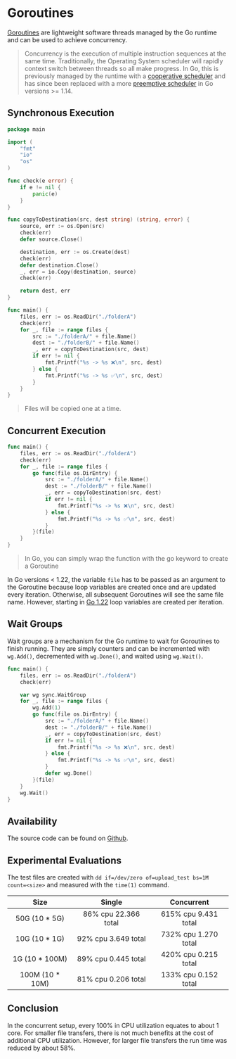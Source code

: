 # Goroutines 

[Goroutines](https://go.dev/tour/concurrency/1) are lightweight software threads managed by the Go runtime and can be used to achieve concurrency. 

> Concurrency is the execution of multiple instruction sequences at the same time. Traditionally, the Operating System scheduler will rapidly context switch between threads so all make progress. In Go, this is previously managed by the runtime with a [cooperative scheduler](https://en.wikipedia.org/wiki/Cooperative_multitasking) and has since been replaced with a more [preemptive scheduler](https://go.dev/doc/go1.14#runtime) in Go versions >= 1.14.

## Synchronous Execution
```go
package main

import (
	"fmt"
	"io"
	"os"
)

func check(e error) {
	if e != nil {
		panic(e)
	}
}

func copyToDestination(src, dest string) (string, error) {
	source, err := os.Open(src)
	check(err)
	defer source.Close()

	destination, err := os.Create(dest)
	check(err)
	defer destination.Close()
	_, err = io.Copy(destination, source)
	check(err)

	return dest, err
}

func main() {
	files, err := os.ReadDir("./folderA")
	check(err)
	for _, file := range files {
		src := "./folderA/" + file.Name()
		dest := "./folderB/" + file.Name()
		_, err = copyToDestination(src, dest)
		if err != nil {
			fmt.Printf("%s -> %s ❌\n", src, dest)
		} else {
			fmt.Printf("%s -> %s ✅\n", src, dest)
		}
	}
}
```

> Files will be copied one at a time.

## Concurrent Execution

```go {5,14}
func main() {
	files, err := os.ReadDir("./folderA")
	check(err)
	for _, file := range files {
		go func(file os.DirEntry) {
			src := "./folderA/" + file.Name()
			dest := "./folderB/" + file.Name()
			_, err = copyToDestination(src, dest)
			if err != nil {
				fmt.Printf("%s -> %s ❌\n", src, dest)
			} else {
				fmt.Printf("%s -> %s ✅\n", src, dest)
			}
		}(file)
	}
}
```
> In Go, you can simply wrap the function with the go keyword to create a Goroutine

In Go versions < 1.22, the variable `file` has to be passed as an argument to the Goroutine because loop variables are created once and are updated every iteration. Otherwise, all subsequent Goroutines will see the same file name. However, starting in [Go 1.22](https://go.dev/blog/loopvar-preview) loop variables are created per iteration.

## Wait Groups

Wait groups are a mechanism for the Go runtime to wait for Goroutines to finish running. They are simply counters and can be incremented with `wg.Add()`, decremented with `wg.Done()`, and waited using `wg.Wait()`.

```go {5,7,17,20}
func main() {
	files, err := os.ReadDir("./folderA")
	check(err)

	var wg sync.WaitGroup
	for _, file := range files {
		wg.Add(1)
		go func(file os.DirEntry) {
			src := "./folderA/" + file.Name()
			dest := "./folderB/" + file.Name()
			_, err = copyToDestination(src, dest)
			if err != nil {
				fmt.Printf("%s -> %s ❌\n", src, dest)
			} else {
				fmt.Printf("%s -> %s ✅\n", src, dest)
			}
			defer wg.Done()
		}(file)
	}
	wg.Wait()
}
```

## Availability

The source code can be found on [Github](https://github.com/jiechenmc/blog-go-concurrency).

## Experimental Evaluations

The test files are created with `dd if=/dev/zero of=upload_test bs=1M count=<size>` and measured with the `time(1)` command.

| Size   | Single | Concurrent |
| :-----: | :----: | :----: |
| 50G (10 * 5G)   |  86% cpu 22.366 total   | 615% cpu 9.431 total |
| 10G (10 * 1G) | 92% cpu 3.649 total  |  732% cpu 1.270 total |
| 1G (10 * 100M) | 89% cpu 0.445 total |   420% cpu 0.215 total |
| 100M (10 * 10M) | 81% cpu 0.206 total |  133% cpu 0.152 total |


## Conclusion

In the concurrent setup, every 100% in CPU utilization equates to about 1 core. For smaller file transfers, there is not much benefits at the cost of additional CPU utilization. However, for larger file transfers the run time was reduced by about 58%.
